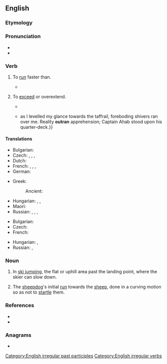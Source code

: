 ==English==

===Etymology===
{{prefix|en|out|run}}

===Pronunciation===
* {{rhymes|en|ʌn|s=2}}
* {{IPA|en|/ˈaʊtɹʌn/}}
{{rfap|en}}

===Verb===
{{en-verb|outruns|outrunning|outran|outrun}}

# {{lb|en|transitive}} To [[run]] faster than.
#: {{ux|en|Can a tiger '''outrun''' a lion?}}
#: {{ux|en|I don't need to '''outrun''' the bear; I just need to '''outrun''' you.}}
#* {{quote-book|en|date=18 August 1981|author={{w|National Transportation Safety Board}}|title=Railroad Accident Report: Rear-End Collision of Union Pacific Railroad Company Freight Trains Extra 3119 West and Extra 8044 West, Near Kelso, California, November 17, 1980|chapter=Role of Dispatcher|url=https://www.ntsb.gov/investigations/AccidentReports/Reports/RAR8107.pdf|archiveurl=https://web.archive.org/web/20220329225420/https://www.ntsb.gov/investigations/AccidentReports/Reports/RAR8107.pdf|archivedate=29 March 2022|accessdate=31 March 2022|page=30-31|text=Once it became obvious that Extra 3119 West was out of control, the VAN engineer took matters into his own hands.  Hearing the engineer of Extra 3119 West repeatedly report his speed as being 80 mph, the VAN engineer believed the other train had reached maximum speed and that he could '''outrun''' it.  Had he been instructed to do this earlier by the dispatcher, he might have succeeded in staying ahead of the runaway.}}
# {{lb|en|transitive}} To [[exceed]] or overextend.
#* {{RQ:Austen Pride and Prejudice|passage=They will take care not to '''outrun''' their income. They will never be distressed for money.}}
#* {{RQ:Melville Moby-Dick|[[s:Moby-Dick/Chapter 28|chapter 28]]|text={{...}} as I levelled my glance towards the taffrail, foreboding shivers ran over me. Reality '''outran''' apprehension; Captain Ahab stood upon his quarter-deck.}}

====Translations====
{{trans-top|run faster}}
* Bulgarian: {{t+|bg|изпреварвам}}
* Czech: {{t|cs|předběhnout|pf}}, {{t|cs|předbíhat|impf}}, {{t|cs|předhonit|pf}}, {{t|cs|předhánět|impf}}
* Dutch: {{t+|nl|ontlopen}}
* French: {{t|fr|[[prendre]] [[de]] [[l']][[avance]] [[sur]]}}, {{t+|fr|distancer}}, {{t+|fr|prendre de vitesse}}, {{t+|fr|semer}}
* German: {{t+|de|überholen}}
{{trans-mid}}
* Greek:
*: Ancient: {{t|grc|παρέρχομαι}}
* Hungarian: {{t+|hu|lehagy}}, {{t|hu|[[gyorsabban]] [[fut]]}}, {{t|hu|[[megelőz]]/[[leelőz]] ([[futásban]])}}
* Maori: {{t|mi|kaikape}}
* Russian: {{t+|ru|обгоня́ть|impf}}, {{t+|ru|обогна́ть|pf}}, {{t+|ru|опережа́ть|impf}}, {{t+|ru|опереди́ть|pf}}
{{trans-bottom}}

{{trans-top-see|exceed|exceed}}
* Bulgarian: {{t+|bg|надминавам}}
* Czech: {{t+|cs|překročit|pf}}
* French: {{t+|fr|dépasser}}
{{trans-mid}}
* Hungarian: {{q|something positive}} {{t+|hu|túlszárnyal}}, {{t+|hu|meghalad}}
* Russian: {{t+|ru|превосходи́ть|impf}}, {{t+|ru|превзойти́|pf}}
{{trans-bottom}}

===Noun===
{{en-noun}}

# {{lb|en|skiing}} In [[ski jumping]], the flat or uphill area past the landing point, where the skier can slow down.
#: {{cot|en|inrun}}
# {{lb|en|sheepdog trials}} The [[sheepdog]]'s initial [[run]] towards the [[sheep]], done in a curving motion so as not to [[startle]] them.

===References===
* {{R:Century 1911}}
* {{R:Webster 1913}}

===Anagrams===
* {{anagrams|en|a=nortuu|run out|run-out|runout}}

[[Category:English irregular past participles]]
[[Category:English irregular verbs]]